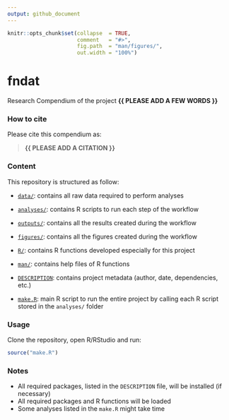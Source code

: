 ```yaml
---
output: github_document
---
```


<!-- README.md is generated from README.Rmd. Please edit that file -->


```r
knitr::opts_chunk$set(collapse  = TRUE,
                      comment   = "#>",
                      fig.path  = "man/figures/",
                      out.width = "100%")
```



# fndat


<!-- badges: start -->
<!-- badges: end -->


Research Compendium of the project **{{ PLEASE ADD A FEW WORDS }}**



### How to cite

Please cite this compendium as: 

> **{{ PLEASE ADD A CITATION }}**



### Content

This repository is structured as follow:

- [`data/`](https://github.com/david-beauchesne/fndat/tree/master/data):
contains all raw data required to perform analyses

- [`analyses/`](https://github.com/david-beauchesne/fndat/tree/master/analyses/):
contains R scripts to run each step of the workflow

- [`outputs/`](https://github.com/david-beauchesne/fndat/tree/master/outputs):
contains all the results created during the workflow

- [`figures/`](https://github.com/david-beauchesne/fndat/tree/master/figures):
contains all the figures created during the workflow

- [`R/`](https://github.com/david-beauchesne/fndat/tree/master/R):
contains R functions developed especially for this project

- [`man/`](https://github.com/david-beauchesne/fndat/tree/master/man):
contains help files of R functions

- [`DESCRIPTION`](https://github.com/david-beauchesne/fndat/tree/master/DESCRIPTION):
contains project metadata (author, date, dependencies, etc.)

- [`make.R`](https://github.com/david-beauchesne/fndat/tree/master/make.R):
main R script to run the entire project by calling each R script stored in the `analyses/` folder



### Usage

Clone the repository, open R/RStudio and run:

```r
source("make.R")
```



### Notes

- All required packages, listed in the `DESCRIPTION` file, will be installed (if necessary)
- All required packages and R functions will be loaded
- Some analyses listed in the `make.R` might take time
